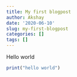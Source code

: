 ```yaml
---
title: My first blogpost
author: Akshay
date: '2020-06-10'
slug: my-first-blogpost
categories: []
tags: []
---
```


Hello world

```r
print("hello world")
```

